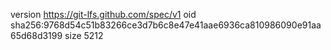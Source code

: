 version https://git-lfs.github.com/spec/v1
oid sha256:9768d54c51b83266ce3d7b6c8e47e41aae6936ca810986090e91aa65d68d3199
size 5212
